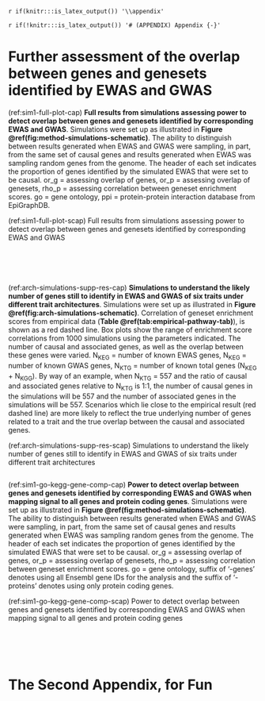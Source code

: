 `r if(knitr:::is_latex_output()) '\\appendix'`

`r if(!knitr:::is_latex_output()) '# (APPENDIX) Appendix {-}'` 

<!--
If you feel it necessary to include an appendix, it goes here.
-->


# Further assessment of the overlap between genes and genesets identified by EWAS and GWAS

(ref:sim1-full-plot-cap) __Full results from simulations assessing power to detect overlap between genes and genesets identified by corresponding EWAS and GWAS__. Simulations were set up as illustrated in __Figure \@ref(fig:method-simulations-schematic)__. The ability to distinguish between results generated when EWAS and GWAS were sampling, in part, from the same set of causal genes and results generated when EWAS was sampling random genes from the genome. The header of each set indicates the proportion of genes identified by the simulated EWAS that were set to be causal. or_g = assessing overlap of genes, or_p = assessing overlap of genesets, rho_p = assessing correlation between geneset enrichment scores. go = gene ontology, ppi = protein-protein interaction database from EpiGraphDB. 

(ref:sim1-full-plot-scap) Full results from simulations assessing power to detect overlap between genes and genesets identified by corresponding EWAS and GWAS

```r
```

```r
```

```r
```

```r
```

```r
```

(ref:arch-simulations-supp-res-cap) __Simulations to understand the likely number of genes still to identify in EWAS and GWAS of six traits under different trait architectures__. Simulations were set up as illustrated in __Figure \@ref(fig:arch-simulations-schematic)__. Correlation of geneset enrichment scores from empirical data (__Table \@ref(tab:empirical-pathway-tab)__), is shown as a red dashed line. Box plots show the range of enrichment score correlations from 1000 simulations using the parameters indicated. The number of causal and associated genes, as well as the overlap between these genes were varied. N~KEG~ = number of known EWAS genes, N~KEG~ = number of known GWAS genes, N~KTG~ = number of known total genes (N~KEG~ + N~KGG~). By way of an example, when N~KTG~ = 557 and the ratio of causal and associated genes relative to N~KTG~ is 1:1, the number of causal genes in the simulations will be 557 and the number of associated genes in the simulations will be 557. Scenarios which lie close to the empirical result (red dashed line) are more likely to reflect the true underlying number of genes related to a trait and the true overlap between the causal and associated genes.

(ref:arch-simulations-supp-res-scap) Simulations to understand the likely number of genes still to identify in EWAS and GWAS of six traits under different trait architectures

```r
```

(ref:sim1-go-kegg-gene-comp-cap) __Power to detect overlap between genes and genesets identified by corresponding EWAS and GWAS when mapping signal to all genes and protein coding genes__. Simulations were set up as illustrated in __Figure \@ref(fig:method-simulations-schematic)__. The ability to distinguish between results generated when EWAS and GWAS were sampling, in part, from the same set of causal genes and results generated when EWAS was sampling random genes from the genome. The header of each set indicates the proportion of genes identified by the simulated EWAS that were set to be causal. or_g = assessing overlap of genes, or_p = assessing overlap of genesets, rho_p = assessing correlation between geneset enrichment scores. go = gene ontology, suffix of '-genes' denotes using all Ensembl gene IDs for the analysis and the suffix of '-proteins' denotes using only protein coding genes.  

(ref:sim1-go-kegg-gene-comp-scap) Power to detect overlap between genes and genesets identified by corresponding EWAS and GWAS when mapping signal to all genes and protein coding genes

```r
```

```r
```

```r
```

```r
```

```r
```


# The Second Appendix, for Fun
